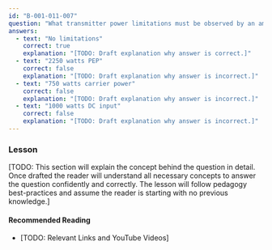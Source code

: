 ```yaml
---
id: "B-001-011-007"
question: "What transmitter power limitations must be observed by an amateur radio operator in distress?"
answers:
  - text: "No limitations"
    correct: true
    explanation: "[TODO: Draft explanation why answer is correct.]"
  - text: "2250 watts PEP"
    correct: false
    explanation: "[TODO: Draft explanation why answer is incorrect.]"
  - text: "750 watts carrier power"
    correct: false
    explanation: "[TODO: Draft explanation why answer is incorrect.]"
  - text: "1000 watts DC input"
    correct: false
    explanation: "[TODO: Draft explanation why answer is incorrect.]"
---
```


### Lesson

[TODO: This section will explain the concept behind the question in detail. Once drafted the reader will understand all necessary concepts to answer the question confidently and correctly. The lesson will follow pedagogy best-practices and assume the reader is starting with no previous knowledge.]

#### Recommended Reading

- [TODO: Relevant Links and YouTube Videos]
